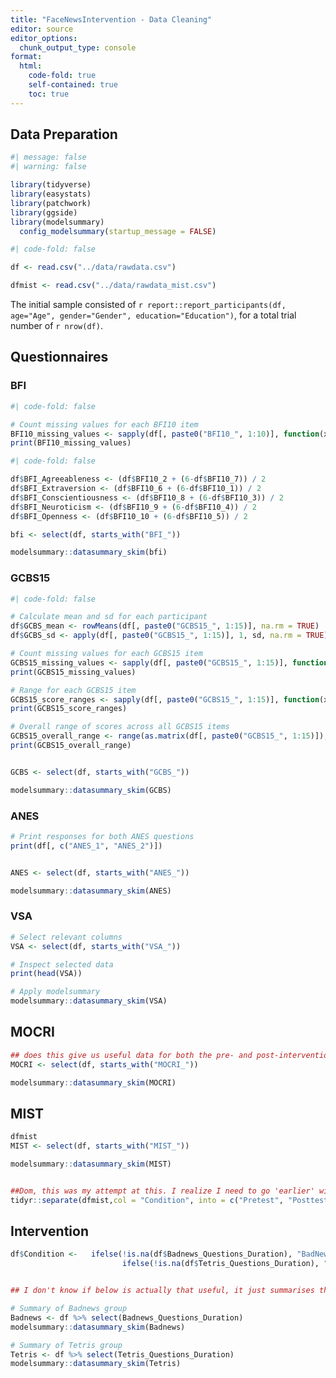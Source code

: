 ```yaml
---
title: "FaceNewsIntervention - Data Cleaning"
editor: source
editor_options: 
  chunk_output_type: console
format:
  html:
    code-fold: true
    self-contained: true
    toc: true
---
```



## Data Preparation

```r

#| message: false
#| warning: false

library(tidyverse)
library(easystats)
library(patchwork)
library(ggside)
library(modelsummary)
  config_modelsummary(startup_message = FALSE)


```


```r
#| code-fold: false

df <- read.csv("../data/rawdata.csv")

dfmist <- read.csv("../data/rawdata_mist.csv")
```

The initial sample consisted of `r report::report_participants(df, age="Age", gender="Gender", education="Education")`, for a total trial number of `r nrow(df)`.


## Questionnaires

### BFI

```r
#| code-fold: false

# Count missing values for each BFI10 item
BFI10_missing_values <- sapply(df[, paste0("BFI10_", 1:10)], function(x) sum(is.na(x)))
print(BFI10_missing_values)
```


```r
#| code-fold: false

df$BFI_Agreeableness <- (df$BFI10_2 + (6-df$BFI10_7)) / 2
df$BFI_Extraversion <- (df$BFI10_6 + (6-df$BFI10_1)) / 2
df$BFI_Conscientiousness <- (df$BFI10_8 + (6-df$BFI10_3)) / 2
df$BFI_Neuroticism <- (df$BFI10_9 + (6-df$BFI10_4)) / 2
df$BFI_Openness <- (df$BFI10_10 + (6-df$BFI10_5)) / 2
```

```r
bfi <- select(df, starts_with("BFI_"))

modelsummary::datasummary_skim(bfi)
```

### GCBS15

```r
#| code-fold: false

# Calculate mean and sd for each participant
df$GCBS_mean <- rowMeans(df[, paste0("GCBS15_", 1:15)], na.rm = TRUE)
df$GCBS_sd <- apply(df[, paste0("GCBS15_", 1:15)], 1, sd, na.rm = TRUE)

# Count missing values for each GCBS15 item
GCBS15_missing_values <- sapply(df[, paste0("GCBS15_", 1:15)], function(x) sum(is.na(x)))
print(GCBS15_missing_values)

# Range for each GCBS15 item
GCBS15_score_ranges <- sapply(df[, paste0("GCBS15_", 1:15)], function(x) range(x, na.rm = TRUE))
print(GCBS15_score_ranges)

# Overall range of scores across all GCBS15 items
GCBS15_overall_range <- range(as.matrix(df[, paste0("GCBS15_", 1:15)]), na.rm = TRUE)
print(GCBS15_overall_range)



```

```r
GCBS <- select(df, starts_with("GCBS_"))

modelsummary::datasummary_skim(GCBS)
```

### ANES

```r
# Print responses for both ANES questions
print(df[, c("ANES_1", "ANES_2")])


ANES <- select(df, starts_with("ANES_"))

modelsummary::datasummary_skim(ANES)

```


### VSA

```r

# Select relevant columns
VSA <- select(df, starts_with("VSA_"))

# Inspect selected data
print(head(VSA))

# Apply modelsummary
modelsummary::datasummary_skim(VSA)


```

## MOCRI

```r
## does this give us useful data for both the pre- and post-intervention MOCRI, or do I need to split my coding to be between the bold and nonbold (as this is how the MOCRI is split pre- and post-)?
MOCRI <- select(df, starts_with("MOCRI_"))

modelsummary::datasummary_skim(MOCRI)
```

## MIST

```r
dfmist
MIST <- select(df, starts_with("MIST_"))

modelsummary::datasummary_skim(MIST)


##Dom, this was my attempt at this. I realize I need to go 'earlier' with this, and split a column further back, but i'm not sure where to find that column. I know you found the MIST stuff all split by "_" but i'm just not seeing where that was
tidyr::separate(dfmist,col = "Condition", into = c("Pretest", "Posttest"),sep="_")
```


## Intervention

```r
df$Condition <-   ifelse(!is.na(df$Badnews_Questions_Duration), "BadNews", 
                         ifelse(!is.na(df$Tetris_Questions_Duration), "Tetris", NA))


## I don't know if below is actually that useful, it just summarises the duration of the time spent answering the follow up questions. Since the badnews and tetris follow-up questions are free text questions, i'm unsure if the way I've been treating other questionnaires still applies (because they don't have dimensions assigned to each question like e.g. the BFI)

# Summary of Badnews group
Badnews <- df %>% select(Badnews_Questions_Duration)
modelsummary::datasummary_skim(Badnews)

# Summary of Tetris group
Tetris <- df %>% select(Tetris_Questions_Duration)
modelsummary::datasummary_skim(Tetris)



  
```

